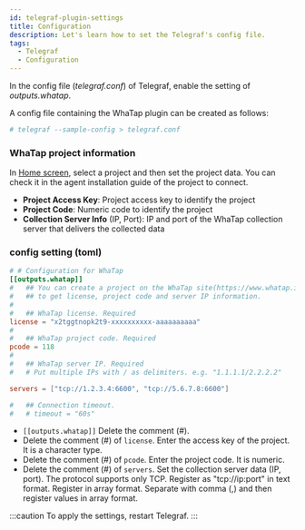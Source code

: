 ```yaml
---
id: telegraf-plugin-settings
title: Configuration
description: Let's learn how to set the Telegraf's config file.
tags:
  - Telegraf
  - Configuration
---
```


In the config file (_telegraf.conf_) of Telegraf, enable the setting of _outputs.whatap_.

A config file containing the WhaTap plugin can be created as follows:

```bash title=SH
# telegraf --sample-config > telegraf.conf
```

### WhaTap project information

In [Home screen](https://service.whatap.io/), select a project and then set the project data. You can check it in the agent installation guide of the project to connect.

-   **Project Access Key**: Project access key to identify the project
-   **Project Code**: Numeric code to identify the project
-   **Collection Server Info** (IP, Port): IP and port of the WhaTap collection server that delivers the collected data

### config setting (toml)

```toml title='/etc/telegraf/telegraf.conf'
# # Configuration for WhaTap
[[outputs.whatap]]
#   ## You can create a project on the WhaTap site(https://www.whatap.io)
#   ## to get license, project code and server IP information.
#
#   ## WhaTap license. Required
license = "x2tggtnopk2t9-xxxxxxxxxx-aaaaaaaaaa"
#
#   ## WhaTap project code. Required
pcode = 118
#
#   ## WhaTap server IP. Required
#   # Put multiple IPs with / as delimiters. e.g. "1.1.1.1/2.2.2.2"

servers = ["tcp://1.2.3.4:6600", "tcp://5.6.7.8:6600"]

#   ## Connection timeout.
#   # timeout = "60s"
```

-   `[[outputs.whatap]]` Delete the comment (#).
-   Delete the comment (#) of `license`. Enter the access key of the project. It is a character type.
-   Delete the comment (#) of `pcode`. Enter the project code. It is numeric.
-   Delete the comment (#) of `servers`. Set the collection server data (IP, port). The protocol supports only TCP. Register as "tcp://ip:port" in text format. Register in array format. Separate with comma (,) and then register values in array format.

:::caution
To apply the settings, restart Telegraf.
:::
